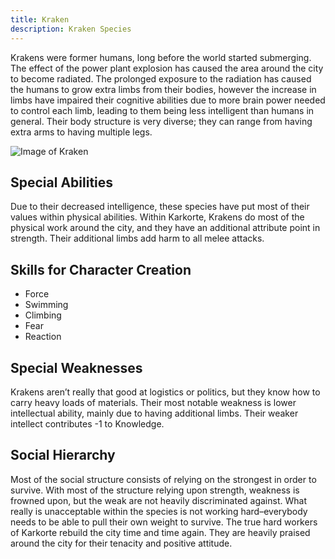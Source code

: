 ```yaml
---
title: Kraken
description: Kraken Species
---
```


Krakens were former humans, long before the world started submerging. The effect of the power plant explosion has caused the area around the city to become radiated. The prolonged exposure to the radiation has caused the humans to grow extra limbs from their bodies, however the increase in limbs have impaired their cognitive abilities due to more brain power needed to control each limb, leading to them being less intelligent than humans in general. Their body structure is very diverse; they can range from having extra arms to having multiple legs. 

![Image of Kraken](../../../assets/karkorte/kraken.png)

## Special Abilities
Due to their decreased intelligence, these species have put most of their values within physical abilities. Within Karkorte, Krakens do most of the physical work around the city, and they have an additional attribute point in strength. Their additional limbs add harm to all melee attacks.

## Skills for Character Creation
- Force
- Swimming
- Climbing
- Fear
- Reaction

## Special Weaknesses
Krakens aren’t really that good at logistics or politics, but they know how to carry heavy loads of materials. Their most notable weakness is lower intellectual ability, mainly due to having additional limbs. Their weaker intellect contributes -1 to Knowledge. 

## Social Hierarchy
Most of the social structure consists of relying on the strongest in order to survive. With most of the structure relying upon strength, weakness is frowned upon, but the weak are not heavily discriminated against. What really is unacceptable within the species is not working hard–everybody needs to be able to pull their own weight to survive. The true hard workers of Karkorte rebuild the city time and time again. They are heavily praised around the city for their tenacity and positive attitude. 
